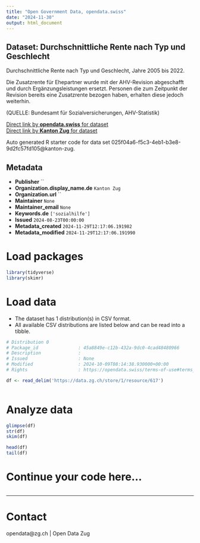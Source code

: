 ```yaml
---
title: "Open Government Data, opendata.swiss"
date: "2024-11-30"
output: html_document
---
```


## Dataset: Durchschnittliche Rente nach Typ und Geschlecht

Durchschnittliche Rente nach Typ und Geschlecht, Jahre 2005 bis 2022.

Die Zusatzrente für Ehepartner wurde mit der AHV-Revision abgeschafft und durch Ergänzungsleistungen ersetzt. Personen die zum Zeitpunkt der Revision bereits eine Zusatzrente bezogen haben, erhalten diese jedoch weiterhin.

(QUELLE: Bundesamt für Sozialversicherungen, AHV-Statistik)

[Direct link by **opendata.swiss** for dataset](https://opendata.swiss/de/dataset/durchschnittliche-rente-nach-typ-und-geschlecht)<br>
[Direct link by **Kanton Zug** for dataset](https://www.zg.ch/behoerden/gesundheitsdirektion/statistikfachstelle/themen/soziale-sicherheit/sozialversicherungen)

Auto generated R starter code for data set 025f04a6-f5c3-4eb1-b3e8-9d2fc57fd105@kanton-zug.

## Metadata

- **Publisher** ``
- **Organization.display_name.de** `Kanton Zug`
- **Organization.url** ``
- **Maintainer** `None`
- **Maintainer_email** `None`
- **Keywords.de** `['sozialhilfe']`
- **Issued** `2024-08-23T00:00:00`
- **Metadata_created** `2024-11-29T12:17:06.191982`
- **Metadata_modified** `2024-11-29T12:17:06.191990`


# Load packages

```r

library(tidyverse)
library(skimr)

```

# Load data

-   The dataset has 1 distribution(s) in CSV format.
-   All available CSV distributions are listed below and can be read into a tibble.

```r

# Distribution 0
# Package_id               : 45a8849e-c12b-432a-9dc0-4cad48480966
# Description              : 
# Issued                   : None
# Modified                 : 2024-10-09T08:14:38.930000+00:00
# Rights                   : https://opendata.swiss/terms-of-use#terms_open

df <- read_delim('https://data.zg.ch/store/1/resource/617')



```

# Analyze data

```r

glimpse(df)
str(df)
skim(df)

head(df)
tail(df)

```

# Continue your code here...

```r

```

------------------------------------------------------------------------

# Contact

opendata@zg.ch | Open Data Zug
